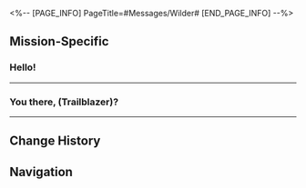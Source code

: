 <%-- [PAGE_INFO]
PageTitle=#Messages/Wilder#
[END_PAGE_INFO] --%>
{{Messages Infobox
|id        = 86
|image     = NPC Wilder Icon.png
|type      = NPC
|sender    = Wilder
|signature = Meetings at work, working after-hours
|faction   = Others
}}

==Mission-Specific==
===Hello!===
{{Messages
|start_condition = 
|text =
:'''Wilder:''' Hello!
:'''Wilder:''' Is this (Trailblazer)?
:'''Wilder:''' [[File:Sticker PPG 07 Pom-Pom 01.png|80px|&lbrack;Greet&rbrack;]]
:{Choice} Yes, I am.
::'''(Trailblazer):''' Yeah, I am. Who might you be
::'''Wilder:''' That's good
:{Choice} No, I'm not.
::'''(Trailblazer):''' Sorry, you got the wrong person
::'''Wilder:''' Wrong person? But the number here suggests otherwise
:'''Wilder:''' Anyway, please allow me to introduce myself.
:'''Wilder:''' I'm Wilder from the Interastral Peace Corporation's Strategic Investment Department
:'''Wilder:''' I'm contacting you to recommend you a video game
:{Choice} What game?
::'''(Trailblazer):''' Game? Awesome! What game?
::'''(Trailblazer):''' [[File:Sticker PPG 07 Pom-Pom 06.png|80px|&lbrack;Thumbs Up&rbrack;]]
:{Choice} Not interested.
::'''(Trailblazer):''' [[File:Sticker PPG 07 Pom-Pom 07.png|80px|&lbrack;Confused&rbrack;]]
::'''(Trailblazer):''' Sorry, can we talk later? I'm busy with something else right now.
::'''Wilder:''' Hey, please don't block me so fast! Maybe you'll be interested after hearing more information about this game!
:{Choice} Another promotion...
::'''(Trailblazer):''' [[File:Sticker PPG 07 Pom-Pom 07.png|80px|&lbrack;Confused&rbrack;]]
::'''(Trailblazer):''' Doesn't your company have other ways for promotion...?
::'''Wilder:''' Haha, even with so much advanced technology, text messages are still the best way to develop rapport with people
:'''Wilder:''' Now, please allow me to get back to the introduction
:'''Wilder:''' This game is called Aetherium Wars. It's a galactic-tier, top-class AAA cultural brand spearheaded by the IPC's Marketing Development Department in collaboration with the Interastral Network and Interastral Peace Media.
:{Choice} It's that good?
::'''(Trailblazer):''' That impressive?
::'''Wilder:''' Hahaha, it's one of our blockbusters after all.
:{Choice} Get to the point...
::'''(Trailblazer):''' Just get to the point...
::'''Wilder:''' Don't worry. I'm getting there.
:'''Wilder:''' Aetherium Wars is a card-collection game, but it's nothing like the ordinary trading card games you've imagined!
:'''Wilder:''' Here, you can use the IPC's cutting-edge Aether copying technology to record any creature you've ever seen inside an Aether Coin.
:'''Wilder:''' And then you can print them out and use them to compete against other players! Let your Aether Spirits fight for your glory!
:'''Wilder:''' How does it sound? Pretty cool, right?
:{Choice} Sounds interesting.
::'''(Trailblazer):''' [[File:Sticker PPG 07 Pom-Pom 06.png|80px|&lbrack;Thumbs Up&rbrack;]]
::'''(Trailblazer):''' Sounds fun. Where can I play this game?
::'''Wilder:''' Haha, awesome! I finally got a new player for my favorite game!
:{Choice} It's kinda mid.
::'''(Trailblazer):''' [[File:Sticker PPG 07 Pom-Pom 07.png|80px|&lbrack;Confused&rbrack;]]
::'''(Trailblazer):''' This doesn't sound as fun as Cosmic Warfare...
::'''Wilder:''' Cosmic Warfare? Seriously!? It's nowhere near as interesting as the Aetherium Wars!
:{Choice} Calm down.
::'''(Trailblazer):''' [[File:Sticker PPG 07 Pom-Pom 08.png|80px|&lbrack;Shocked&rbrack;]]
::'''(Trailblazer):''' Why are you so excited all of a sudden?
::'''Wilder:''' Well, to be honest, I'm actually a huge fan of Aetherium Wars myself.
:'''Wilder:''' Anyway, if you're interested, feel free to come to the Rivet Town Plaza in Jarilo-VI to try it for yourself!
:'''Wilder:''' We'll be holding the Interastral Tournament Festival, a great offline carnival for all Aetherium Wars fans! Please do come and enjoy it!
:{Choice} Be right there.
::'''(Trailblazer):''' What a coincidence! I'm in Jarilo-VI right now.
::'''(Trailblazer):''' Don't run off. I'll be there soon.
:{Choice} Maybe later.
::'''(Trailblazer):''' Uhhhh
::'''(Trailblazer):''' I'll go over when I have time
:'''Wilder:''' No problem! I'll be here waiting for you!
;{Accepted Mission: Let's Go! Aetherium Wars!}
}}
----

===You there, (Trailblazer)?===
{{Messages
|start_condition = 
|text =
:'''Wilder:''' You there, (Trailblazer)?
:'''Wilder:''' Are you still playing Aetherium Wars?
:{Choice} What's up?
::'''(Trailblazer):''' What do you have for me this time?
:{Choice} A new update patch?
::'''(Trailblazer):''' Is this a notification about a new update patch?
:'''Wilder:''' No, no, here's the thing.
:'''Wilder:''' Have you heard of Topaz's Support Squad? And an Aether Spirit with personality? A Warp Trotter?
:{Choice} I've met them already.
::'''(Trailblazer):''' Topaz's Support Squad? I've actually met some of their members.
:{Choice} I already have the Trotter.
::'''(Trailblazer):''' Yeah, I just got my hands on that Warp Trotter.
:'''Wilder:''' [[File:Sticker PPG 07 Pom-Pom 08.png|80px|&lbrack;Shocked&rbrack;]]
:'''Wilder:''' That makes it much easier for me!
:'''Wilder:''' Could you please come to the Goethe Hotel in Jarilo-VI?
:'''Wilder:''' I need to discuss something important with you.
:{Choice} I'm on my way.
::'''(Trailblazer):''' I'm on my way.
:{Choice} I'll be there later.
::'''(Trailblazer):''' I'll be there later.
:'''(Trailblazer):''' [[File:Sticker PPG 07 Pom-Pom 08.png|80px|&lbrack;Shocked&rbrack;]]
:'''Wilder:''' [[File:Sticker PPG 07 Pom-Pom 03.png|80px|&lbrack;Thanks&rbrack;]]
:'''Wilder:''' Thank you so much!
}}
----

==Change History==
{{Change History|1.4}}

==Navigation==
{{Messages Navbox}}